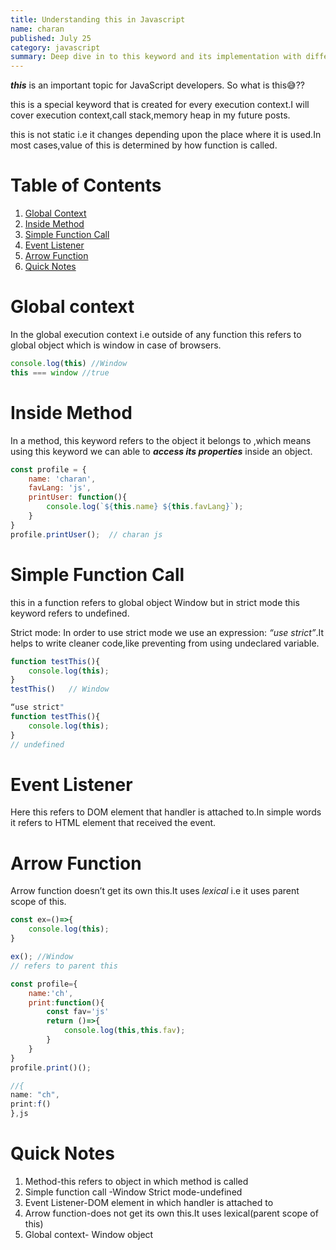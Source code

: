```yaml
---
title: Understanding this in Javascript
name: charan
published: July 25
category: javascript
summary: Deep dive in to this keyword and its implementation with different context with examples.
---
```


***this*** is an important topic for JavaScript developers. So what is this😅??

this is a special keyword that is created for every <Highlight>execution context</Highlight>.I will cover execution context,call stack,memory heap in my future posts.


this is not static i.e it changes depending upon the place where it is used.In most cases,value of this is determined by how function is called.

# Table of Contents
1. [Global Context](#global-context)
2. [Inside Method](#inside-method)
3. [Simple Function Call](#simple-function-call)
4. [Event Listener](#event-listener)
5. [Arrow Function](#arrow-function)
6. [Quick Notes](#quick-notes)

# Global context

In the global execution context i.e outside of any function this refers to global object which is window in case of browsers.

```js
console.log(this) //Window
this === window //true
```

# Inside Method

In a method, this keyword refers to the object it belongs to ,which means using this keyword we can able to ***access its properties*** inside an object.

```js
const profile = {
    name: 'charan',
    favLang: 'js',
    printUser: function(){
        console.log(`${this.name} ${this.favLang}`);
    }
}
profile.printUser();  // charan js
```

# Simple Function Call

this in a function refers to <Highlight>global object Window</Highlight> but in strict mode this keyword refers to <Highlight>undefined</Highlight>.


Strict mode: In order to use strict mode we use an expression: *“use strict”*.It helps to write cleaner code,like preventing from using undeclared variable.

```js
function testThis(){
    console.log(this);
}
testThis()   // Window

“use strict"
function testThis(){
    console.log(this);
}
// undefined
```

# Event Listener

Here this refers to DOM element that handler is attached to.In simple words it refers to HTML element that received the event.

# Arrow Function

Arrow function doesn’t get its own this.It uses *lexical* i.e it uses parent scope of this.

```js
const ex=()=>{
    console.log(this);
}

ex(); //Window
// refers to parent this

const profile={
    name:'ch',
    print:function(){
        const fav='js'
        return ()=>{
            console.log(this,this.fav);
        }
    }
}
profile.print()();

//{
name: "ch",
print:f()
},js
```

# Quick Notes
1. Method-this refers to object in which method is called
2. Simple function call -Window Strict mode-undefined
3. Event Listener-DOM element in which handler is attached to
4. Arrow function-does not get its own this.It uses lexical(parent scope of this)
5. Global context- Window object